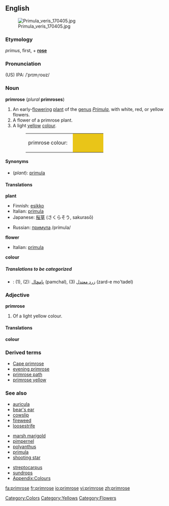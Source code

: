 {{wikipedia}}
==English==
[[Image:Primula veris 170405.jpg|thumb]]
===Etymology===
{{L.}} ''primus'', first, + '''[[rose]]'''
===Pronunciation===
(US) IPA: /ˈprɪmˌroʊz/

===Noun===
'''primrose''' (''plural'' '''primroses''')

#An early-[[flower]]ing [[plant]] of the [[genus]] ''[[Primula]]'', with white, red, or yellow flowers.
#A flower of a primrose plant.
#A light [[yellow]] [[colour]].
#:<table><tr><td>primrose colour: &nbsp;</td><td bgcolor="#E9C518" width="80">&nbsp; </td></tr></table>

====Synonyms====
*(''plant''): [[primula]]

====Translations====
'''plant'''
{{top}}
*Finnish: [[esikko]]
*Italian: [[primula#Italian|primula]] {{f}}
*Japanese: [[桜草]] (さくらそう, sakurasō)
{{mid}}
*Russian: [[примула]] /prímula/ {{f}}
{{bottom}}

'''flower'''
{{top}}
*Italian: [[primula#Italian|primula]] {{f}}
{{mid}}
{{bottom}}

'''colour'''
{{top}}
{{mid}}
{{bottom}}

=====Translations to be categorized=====
{{checktrans}}
<!--Remove this section once all of the translations below have been moved into the tables above.-->
*{{ttbc|Persian}}: (1), (2): [[پامچال]] (pamchal), (3) [[زرد معتدل]] (zard-e mo'tadel)

===Adjective===
'''primrose'''

#Of a light yellow colour.

====Translations====
'''colour'''
{{top}}
{{mid}}
{{bottom}}

===Derived terms===
*[[Cape primrose]]
*[[evening primrose]]
*[[primrose path]]
*[[primrose yellow]]

===See also===
{{top3}}
*[[auricula]]
*[[bear's ear]]
*[[cowslip]]
*[[fireweed]]
*[[loosestrife]]
{{mid3}}
*[[marsh marigold]]
*[[pimpernel]]
*[[polyanthus]]
*[[primula]]
*[[shooting star]]
{{mid3}}
*[[streptocarpus]]
*[[sundrops]]
*[[Wiktionary_Appendix:Colours|Appendix:Colours]]
{{bottom}}

[[Category:Colors]]
[[Category:Yellows]]
[[Category:Flowers]]

[[fa:primrose]]
[[fr:primrose]]
[[io:primrose]]
[[vi:primrose]]
[[zh:primrose]]